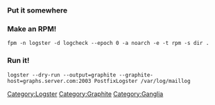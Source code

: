 === Put it somewhere ===
=== Make an RPM! ===
 fpm -n logster -d logcheck --epoch 0 -a noarch -e -t rpm -s dir .

=== Run it! ===
 logster --dry-run --output=graphite --graphite-host=graphs.server.com:2003 PostfixLogster /var/log/maillog

[[Category:Logster]][[Category:Graphite]][[Category:Ganglia]]